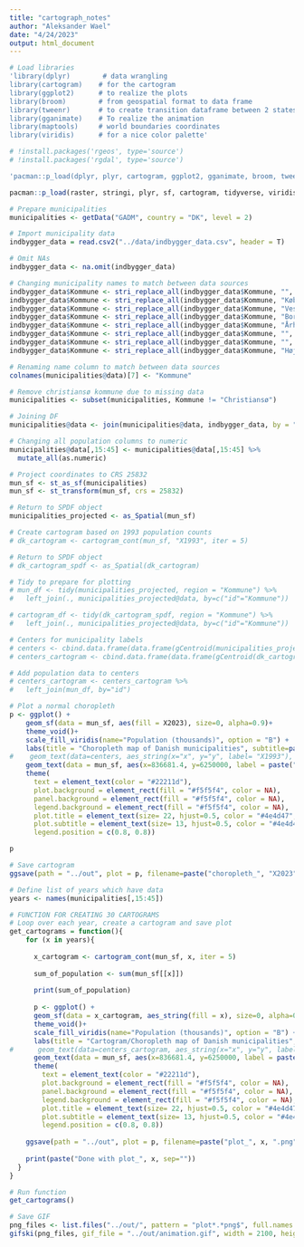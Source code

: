 ```yaml
---
title: "cartograph_notes"
author: "Aleksander Wael"
date: "4/24/2023"
output: html_document
---
```


```r
# Load libraries
'library(dplyr)        # data wrangling
library(cartogram)    # for the cartogram
library(ggplot2)      # to realize the plots
library(broom)        # from geospatial format to data frame
library(tweenr)       # to create transition dataframe between 2 states
library(gganimate)    # To realize the animation
library(maptools)     # world boundaries coordinates
library(viridis)      # for a nice color palette'

# !install.packages('rgeos', type='source')
# !install.packages('rgdal', type='source')

'pacman::p_load(dplyr, plyr, cartogram, ggplot2, gganimate, broom, tweenr, raster, gganimate, maptools, viridis, stringi, sf, rgeos, rgdal, mapproj, gifski, scales)'

pacman::p_load(raster, stringi, plyr, sf, cartogram, tidyverse, viridis, gifski)
```

```r
# Prepare municipalities
municipalities <- getData("GADM", country = "DK", level = 2)
```

```r
# Import municipality data
indbygger_data = read.csv2("../data/indbygger_data.csv", header = T)

# Omit NAs
indbygger_data <- na.omit(indbygger_data)
```

```r
# Changing municipality names to match between data sources
indbygger_data$Kommune <- stri_replace_all(indbygger_data$Kommune, "", regex = " Kommune") # Københavns, Vesthimmerlands, Bornholms, AArhus
indbygger_data$Kommune <- stri_replace_all(indbygger_data$Kommune, "København", regex = "Københavns")
indbygger_data$Kommune <- stri_replace_all(indbygger_data$Kommune, "Vesthimmerland", regex = "Vesthimmerlands")
indbygger_data$Kommune <- stri_replace_all(indbygger_data$Kommune, "Bornholm", regex = "Bornholms")
indbygger_data$Kommune <- stri_replace_all(indbygger_data$Kommune, "Århus", regex = "Aarhus")
indbygger_data$Kommune <- stri_replace_all(indbygger_data$Kommune, "", regex = "\\(.*\\)")
indbygger_data$Kommune <- stri_replace_all(indbygger_data$Kommune, "", regex = " ")
indbygger_data$Kommune <- stri_replace_all(indbygger_data$Kommune, "Høje Taastrup", regex = "Høje-Taastrup")
```

```r
# Renaming name column to match between data sources
colnames(municipalities@data)[7] <- "Kommune"

# Remove christiansø kommune due to missing data
municipalities <- subset(municipalities, Kommune != "Christiansø")

# Joining DF
municipalities@data <- join(municipalities@data, indbygger_data, by = "Kommune")
```

```r
# Changing all population columns to numeric
municipalities@data[,15:45] <- municipalities@data[,15:45] %>% 
  mutate_all(as.numeric)
```

```r
# Project coordinates to CRS 25832
mun_sf <- st_as_sf(municipalities)
mun_sf <- st_transform(mun_sf, crs = 25832)

# Return to SPDF object
municipalities_projected <- as_Spatial(mun_sf)
```

```r
# Create cartogram based on 1993 population counts
# dk_cartogram <- cartogram_cont(mun_sf, "X1993", iter = 5)

# Return to SPDF object
# dk_cartogram_spdf <- as_Spatial(dk_cartogram)
```

```r
# Tidy to prepare for plotting
# mun_df <- tidy(municipalities_projected, region = "Kommune") %>% 
#   left_join(., municipalities_projected@data, by=c("id"="Kommune"))

# cartogram_df <- tidy(dk_cartogram_spdf, region = "Kommune") %>% 
#   left_join(., municipalities_projected@data, by=c("id"="Kommune"))
```

```r
# Centers for municipality labels
# centers <- cbind.data.frame(data.frame(gCentroid(municipalities_projected, byid=TRUE), id=municipalities_projected$Kommune))
# centers_cartogram <- cbind.data.frame(data.frame(gCentroid(dk_cartogram_spdf, byid=TRUE), id=dk_cartogram_spdf$Kommune))

# Add population data to centers
# centers_cartogram <- centers_cartogram %>% 
#   left_join(mun_df, by="id")
```

```r
# Plot a normal choropleth 
p <- ggplot() +
    geom_sf(data = mun_sf, aes(fill = X2023), size=0, alpha=0.9)+
    theme_void()+
    scale_fill_viridis(name="Population (thousands)", option = "B") +
    labs(title = "Choropleth map of Danish municipalities", subtitle=paste("Population per municipality in ", "2023", sep="")) +
#    geom_text(data=centers, aes_string(x="x", y="y", label= "X1993"), color="black", size=2, alpha=1) +
    geom_text(data = mun_sf, aes(x=836681.4, y=6250000, label = paste("Total population: ", sum(X2023), sep="")), color="black", size=4, alpha=1)+
    theme(
      text = element_text(color = "#22211d"), 
      plot.background = element_rect(fill = "#f5f5f4", color = NA), 
      panel.background = element_rect(fill = "#f5f5f4", color = NA), 
      legend.background = element_rect(fill = "#f5f5f4", color = NA),
      plot.title = element_text(size= 22, hjust=0.5, color = "#4e4d47", margin = margin(b = -0.1, t = 0.4, l = 2, unit = "cm")),
      plot.subtitle = element_text(size= 13, hjust=0.5, color = "#4e4d47", margin = margin(b = -0.1, t = 0.4, l = 2, unit = "cm")),
      legend.position = c(0.8, 0.8))

p

# Save cartogram
ggsave(path = "../out", plot = p, filename=paste("choropleth_", "X2023", ".png", sep=""), units = "px", width = 2100, height = 2100)
```

```r
# Define list of years which have data
years <- names(municipalities[,15:45])

# FUNCTION FOR CREATING 30 CARTOGRAMS
# Loop over each year, create a cartogram and save plot
get_cartograms = function(){
    for (x in years){
    
      x_cartogram <- cartogram_cont(mun_sf, x, iter = 5)
      
      sum_of_population <- sum(mun_sf[[x]])
      
      print(sum_of_population)
      
      p <- ggplot() +
      geom_sf(data = x_cartogram, aes_string(fill = x), size=0, alpha=0.9)+
      theme_void()+
      scale_fill_viridis(name="Population (thousands)", option = "B") +
      labs(title = "Cartogram/Choropleth map of Danish municipalities", subtitle=paste("Population per municipality in ", x, sep="")) +
#      geom_text(data=centers_cartogram, aes_string(x="x", y="y", label=x), color="white", size=3, alpha=1) + # GET RAW COUNTS FOR EACH MUNICIPALITY
      geom_text(data = mun_sf, aes(x=836681.4, y=6250000, label = paste("Total population: ", sum_of_population, sep="")), color="black", size=4, alpha=1)+
      theme(
        text = element_text(color = "#22211d"), 
        plot.background = element_rect(fill = "#f5f5f4", color = NA), 
        panel.background = element_rect(fill = "#f5f5f4", color = NA), 
        legend.background = element_rect(fill = "#f5f5f4", color = NA),
        plot.title = element_text(size= 22, hjust=0.5, color = "#4e4d47", margin = margin(b = -0.1, t = 0.4, l = 2, unit = "cm")),
        plot.subtitle = element_text(size= 13, hjust=0.5, color = "#4e4d47", margin = margin(b = -0.1, t = 0.4, l = 2, unit = "cm")),
        legend.position = c(0.8, 0.8))
    
    ggsave(path = "../out", plot = p, filename=paste("plot_", x, ".png", sep=""), units = "px", width = 2100, height = 2100)
    
    print(paste("Done with plot_", x, sep=""))
  }
}
```

```r
# Run function
get_cartograms()
```

```r
# Save GIF
png_files <- list.files("../out/", pattern = "plot*.*png$", full.names = TRUE)
gifski(png_files, gif_file = "../out/animation.gif", width = 2100, height = 2100, delay = 0.15)
```
